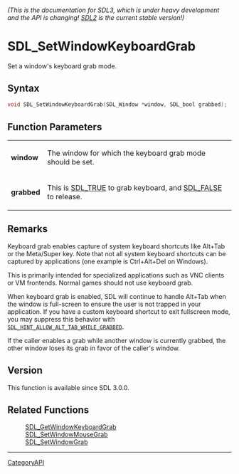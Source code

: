 ====== (This is the documentation for SDL3, which is under heavy development and the API is changing! [https://wiki.libsdl.org/ SDL2] is the current stable version!) ======
= SDL_SetWindowKeyboardGrab =

Set a window's keyboard grab mode.

== Syntax ==

<syntaxhighlight lang='c'>
void SDL_SetWindowKeyboardGrab(SDL_Window *window, SDL_bool grabbed);
</syntaxhighlight>

== Function Parameters ==

{|
|'''window'''
|The window for which the keyboard grab mode should be set.
|-
|'''grabbed'''
|This is [[SDL_TRUE]] to grab keyboard, and [[SDL_FALSE]] to release.
|}

== Remarks ==

Keyboard grab enables capture of system keyboard shortcuts like Alt+Tab or
the Meta/Super key. Note that not all system keyboard shortcuts can be
captured by applications (one example is Ctrl+Alt+Del on Windows).

This is primarily intended for specialized applications such as VNC clients
or VM frontends. Normal games should not use keyboard grab.

When keyboard grab is enabled, SDL will continue to handle Alt+Tab when the
window is full-screen to ensure the user is not trapped in your
application. If you have a custom keyboard shortcut to exit fullscreen
mode, you may suppress this behavior with
<code>[[SDL_HINT_ALLOW_ALT_TAB_WHILE_GRABBED]]</code>.

If the caller enables a grab while another window is currently grabbed, the
other window loses its grab in favor of the caller's window.

== Version ==

This function is available since SDL 3.0.0.

== Related Functions ==

:[[SDL_GetWindowKeyboardGrab]]
:[[SDL_SetWindowMouseGrab]]
:[[SDL_SetWindowGrab]]

----
[[CategoryAPI]]


